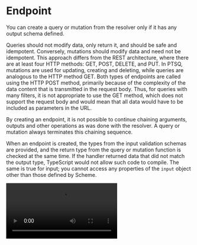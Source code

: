 
# Endpoint

You can create a query or mutation from the resolver only if it has any output schema defined.

Queries should not modify data, only return it, and should be safe and idempotent.
Conversely, mutations should modify data and need not be idempotent.
This approach differs from the REST architecture, where there are at least four HTTP methods: GET, POST, DELETE, and PUT.
In PTSQ, mutations are used for updating, creating and deleting, while queries are analogous to the HTTP method GET.
Both types of endpoints are called using the HTTP POST method, primarily because of the complexity of the data content that is transmitted in the request body.
Thus, for queries with many filters, it is not appropriate to use the GET method, which does not support the request body and would mean that all data would have to be included as parameters in the URL.

By creating an endpoint, it is not possible to continue chaining arguments, outputs and other operations as was done with the resolver.
A query or mutation always terminates this chaining sequence.

When an endpoint is created, the types from the input validation schemas are provided, and the return type from the query or mutation function is checked at the same time.
If the handler returned data that did not match the output type, TypeScript would not allow such code to compile.
The same is true for input; you cannot access any properties of the `input` object other than those defined by Scheme.

<Video src="/assets/resolver-query.mp4" />

```ts copy filename="Query"
resolver
  .args(Type.Object({ name: Type.String() }))
  .output(Type.String())
  .query(({ input /* { name: string } */ }) /* string */ => {
    return `Hello, ${input.name}`;
  });
```

```ts copy filename="Mutation"
import { UserSchema } from './validations';

resolver
  .args(Type.Object({ name: Type.String() }))
  .output(UserSchema)
  .mutation(async ({ input /* { name: string } */, ctx }) /* User */ => {
    const user = ctx.prisma.create({
      data: {
        name: input.name,
      },
    });

    return user;
  });
```

Inside the query and mutation, it is also possible to access the created context, which is again type-safe and offers only the object properties that were defined inside the middleware when creating or modifying the context.
